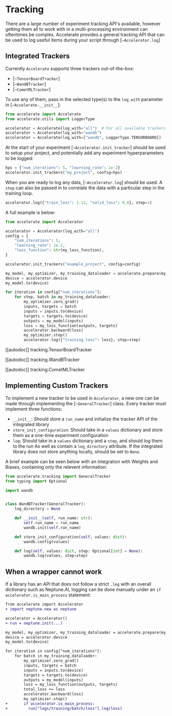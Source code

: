 <!--Copyright 2022 The HuggingFace Team. All rights reserved.

Licensed under the Apache License, Version 2.0 (the "License"); you may not use this file except in compliance with
the License. You may obtain a copy of the License at

http://www.apache.org/licenses/LICENSE-2.0

Unless required by applicable law or agreed to in writing, software distributed under the License is distributed on
an "AS IS" BASIS, WITHOUT WARRANTIES OR CONDITIONS OF ANY KIND, either express or implied. See the License for the
specific language governing permissions and limitations under the License.
-->

# Tracking

There are a large number of experiment tracking API's available, however getting them all to work with in a multi-processing environment can oftentimes be complex.
Accelerate provides a general tracking API that can be used to log useful items during your script through [`~Accelerator.log`]

## Integrated Trackers

Currently `Accelerate` supports three trackers out-of-the-box:
- [`~TensorBoardTracker`]
- [`~WandBTracker`]
- [`~CometMLTracker`]

To use any of them, pass in the selected type(s) to the `log_with` parameter in [`~Accelerate.__init__`]:
```python
from accelerate import Accelerate
from accelerate.utils import LoggerType

accelerator = Accelerate(log_with="all")  # For all available trackers in the environment
accelerator = Accelerate(log_with="wandb")
accelerator = Accelerate(log_with=["wandb", LoggerType.TENSORBOARD])
```

At the start of your experiment [`~Accelerator.init_tracker`] should be used to setup your project, and potentially add any experiment hyperparameters to be logged:
```python
hps = {"num_iterations": 5, "learning_rate": 1e-2}
accelerator.init_trackers("my_project", config=hps)
```

When you are ready to log any data, [`~Accelerator.log`] should be used.
A `step` can also be passed in to correlate the data with a particular step in the training loop.
```python
accelerator.log({"train_loss": 1.12, "valid_loss": 0.8}, step=1)
```

A full example is below:
```python
from accelerate import Accelerator

accelerator = Accelerator(log_with="all")
config = {
    "num_iterations": 5,
    "learning_rate": 1e-2,
    "loss_function": str(my_loss_function),
}

accelerator.init_trackers("example_project", config=config)

my_model, my_optimizer, my_training_dataloader = accelerate.prepare(my_model, my_optimizer, my_training_dataloader)
device = accelerator.device
my_model.to(device)

for iteration in config["num_iterations"]:
    for step, batch in my_training_dataloader:
        my_optimizer.zero_grad()
        inputs, targets = batch
        inputs = inputs.to(device)
        targets = targets.to(device)
        outputs = my_model(inputs)
        loss = my_loss_function(outputs, targets)
        accelerator.backward(loss)
        my_optimizer.step()
        accelerator.log({"training_loss": loss}, step=step)
```

[[autodoc]] tracking.TensorBoardTracker

[[autodoc]] tracking.WandBTracker

[[autodoc]] tracking.CometMLTracker


## Implementing Custom Trackers

To implement a new tracker to be used in `Accelerator`, a new one can be made through implementing the [`~GeneralTracker`] class.
Every tracker must implement three functions:
  - `__init__`: Should store a `run_name` and initialize the tracker API of the integrated library
  - `store_init_configuration`: Should take in a `values` dictionary and store them as a one-time experiment configuration
  - `log`: Should take in a `values` dictionary and a `step`, and should log them to the run
As well as contain a `log_directory` attribute. If the integrated library does not store anything locally, should be set to `None`.

A brief example can be seen below with an integration with Weights and Biases, containing only the relevent information:
```python
from accelerate.tracking import GeneralTracker
from typing import Optional

import wandb


class WandBTracker(GeneralTracker):
    log_directory = None

    def __init__(self, run_name: str):
        self.run_name = run_name
        wandb.init(self.run_name)

    def store_init_configuration(self, values: dict):
        wandb.config(values)

    def log(self, values: dict, step: Optional[int] = None):
        wandb.log(values, step=step)
```

## When a wrapper cannot work

If a library has an API that does not follow a strict `.log` with an overall dictionary such as Neptune.AI, logging can be done manually under an `if accelerator.is_main_process` statement:
```diff
from accelerate import Accelerator
+ import neptune.new as neptune

accelerator = Accelerator()
+ run = neptune.init(...)

my_model, my_optimizer, my_training_dataloader = accelerate.prepare(my_model, my_optimizer, my_training_dataloader)
device = accelerator.device
my_model.to(device)

for iteration in config["num_iterations"]:
    for batch in my_training_dataloader:
        my_optimizer.zero_grad()
        inputs, targets = batch
        inputs = inputs.to(device)
        targets = targets.to(device)
        outputs = my_model(inputs)
        loss = my_loss_function(outputs, targets)
        total_loss += loss
        accelerator.backward(loss)
        my_optimizer.step()
+       if accelerator.is_main_process:
+         run["logs/training/batch/loss"].log(loss)
```
